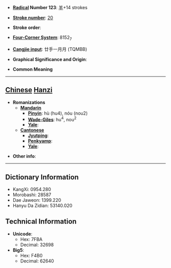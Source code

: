 * '''[[Wiktionary:Chinese radical index| Radical]] Number 123''': [[Wiktionary:Chinese radical index 羊|羊]]+14 strokes

* '''[[Wiktionary:Chinese total strokes index|Stroke number]]''': [[Wiktionary:Chinese total strokes index 20|20]]

* '''Stroke order''': 

* '''[[Wiktionary:Chinese four corner index|Four-Corner System]]''': 8152<sub>7</sub>

* '''[[Wiktionary:Chinese Cangjie index|Cangjie input]]''': 廿手一月月 (TQMBB)

* '''Graphical Significance and Origin''': 

* '''Common Meaning'''

----

== [[Chinese]] [[Hanzi]] ==

* '''Romanizations'''
** '''[[Mandarin]]'''
*** '''[[Pinyin]]''': hù (hu4), nóu (nou2)
*** '''[[Wade-Giles]]''': hu<sup>4</sup>, nou<sup>2</sup>
*** '''[[Yale]]''': 
** '''[[Cantonese]]'''
*** '''[[Jyutping]]''':
*** '''[[Penkyamp]]''': 
*** '''[[Yale]]''': 

* '''Other info''': 

----

== Dictionary Information ==

* KangXi: 0954.280
* Morobashi: 28587
* Dae Jaweon: 1399.220
* Hanyu Da Zidian: 53140.020

== Technical Information ==

* '''Unicode''':
** Hex: 7FBA
** Decimal: 32698
* '''Big5''':
** Hex: F4B0
** Decimal: 62640